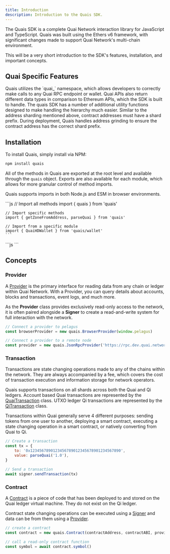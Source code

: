 ```yaml
---
title: Introduction
description: Introduction to the Quais SDK.
---
```


The Quais SDK is a complete Quai Network interaction library for JavaScript and TypeScript. Quais was built using the Ethers v6 framework, with significant changes made to support Quai Network's multi-chain environment.

This will be a very short introduction to the SDK's features, installation, and important concepts.

## Quai Specific Features

<CardGroup cols={1}>
	<Card
		title='API Compatibility'
		icon='code-branch'
	>
		Quais utilizes the `quai_` namespace, which allows developers to correctly make calls to any Quai RPC endpoint or wallet. Quai APIs also
		return different data types in comparison to Ethereum APIs, which the SDK is built to handle.
	</Card>
	<Card
		title='Utilities'
		icon='wrench-simple'
	>
		The quais SDK has a number of additional utility functions designed to make handling the hierarchy much easier.
	</Card>
	<Card
		title='Contract Address Grinding'
		icon='grid-5'
	>
		Similar to the address sharding mentioned above, contract addresses must have a shard prefix. During deployment, Quais handles address
		grinding to ensure the contract address has the correct shard prefix.
	</Card>
</CardGroup>

## Installation

To install Quais, simply install via NPM:

```bash
npm install quais
```

All of the methods in Quais are exported at the root level and available through the `quais` object. Exports are also available for each module, which allows for more granular control of method imports.

Quais supports imports in both Node.js and ESM in browser environments.

<Tabs>
  <Tab title="import in Node.js">
    ```js
    // Import all methods
    import { quais } from 'quais'

    // Import specific methods
    import { getZoneFromAddress, parseQuai } from 'quais'

    // Import from a specific module
    import { QuaiHDWallet } from 'quais/wallet'
    ```

  </Tab>
  <Tab title="import in ESM">
    ```js
    <script type="module">
      import { quais } from "./dist/quais.min.js";
    </script>
    ```

  </Tab>
</Tabs>

## Concepts

### Provider

A [Provider](/sdk/content/interfaces/Provider) is the primary interface for reading data from any chain or ledger within Quai Network. With a Provider, you can query details about accounts, blocks and transactions, event logs, and much more.

As the **Provider** class provides exclusively read-only access to the network, it is often paired alongside a **Signer** to create a read-and-write system for full interaction with the network.

```js
// Connect a provider to pelagus
const browserProvider = new quais.BrowserProvider(window.pelagus)

// Connect a provider to a remote node
const provider = new quais.JsonRpcProvider('https://rpc.dev.quai.network', undefined, { usePathing: true })
```

### Transaction

Transactions are state changing operations made to any of the chains within the network. They are always accompanied by a fee, which covers the cost of transaction execution and information storage for network operators.

Quais supports transactions on all shards across both the Quai and Qi ledgers. Account based Quai transactions are represented by the [QuaiTransaction](/sdk/content/classes/QuaiTransaction) class. UTXO ledger Qi transactions are represented by the [QiTransaction](/sdk/content/classes/QiTransaction) class.

Transactions within Quai generally serve 4 different purposes: sending tokens from one user to another, deploying a smart contract, executing a state changing operation in a smart contract, or natively converting from Quai to Qi.

```js
// Create a transaction
const tx = {
	to: '0x1234567890123456789012345678901234567890',
	value: parseQuai('1.0'),
}

// Send a transaction
await signer.sendTransaction(tx)
```

### Contract

A [Contract](/sdk/content/classes/Contract) is a piece of code that has been deployed to and stored on the Quai ledger virtual machine. They do not exist on the Qi ledger.

Contract state changing operations can be executed using a [Signer](/sdk/content/interfaces/Signer) and data can be from them using a [Provider](/sdk/content/interfaces/Provider).

```js
// create a contract
const contract = new quais.Contract(contractAddress, contractABI, provider)

// call a read-only contract function
const symbol = await contract.symbol()
```
